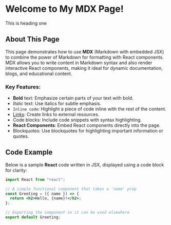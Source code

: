 # Welcome to My MDX Page!
This is heading one

## About This Page
This page demonstrates how to use **MDX** (Markdown with embedded JSX) to combine the power of Markdown for formatting with React components. MDX allows you to write content in Markdown syntax and also render interactive React components, making it ideal for dynamic documentation, blogs, and educational content.

### Key Features:
- **Bold** text: Emphasize certain parts of your text with bold.
- _Italic_ text: Use italics for subtle emphasis.
- `Inline code`: Highlight a piece of code inline with the rest of the content.
- [Links](https://example.com): Create links to external resources.
- Code blocks: Include code snippets with syntax highlighting.
- **React Components**: Embed React components directly into the page.
- Blockquotes: Use blockquotes for highlighting important information or quotes.

## Code Example
Below is a sample **React** code written in JSX, displayed using a code block for clarity:

```jsx
import React from "react";

// A simple functional component that takes a 'name' prop
const Greeting = ({ name }) => {
  return <h2>Hello, {name}!</h2>;
};

// Exporting the component so it can be used elsewhere
export default Greeting;
```
